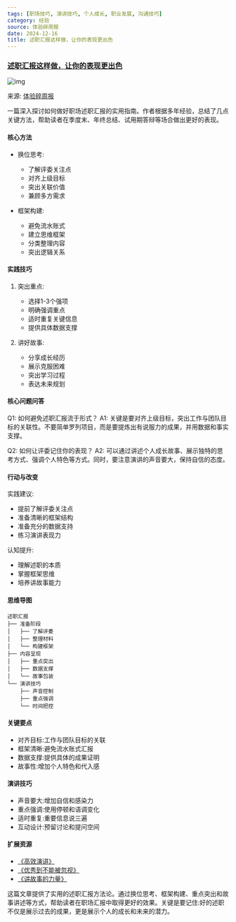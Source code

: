 ```yaml
---
tags: [职场技巧, 演讲技巧, 个人成长, 职业发展, 沟通技巧]
category: 经验
source: 体验碎周报
date: 2024-12-16
title: 述职汇报这样做，让你的表现更出色
---
```


### [述职汇报这样做，让你的表现更出色](https://mp.weixin.qq.com/s/v681Q6vdea7ytPDdFM7ZoQ)

![img](https://img.mengpeng.tech/i/2024/12/16/675fb5837857e.webp)

来源: [体验碎周报](https://www.ftium4.com/ux-weekly-214.html)

一篇深入探讨如何做好职场述职汇报的实用指南。作者根据多年经验，总结了几点关键方法，帮助读者在季度末、年终总结、试用期答辩等场合做出更好的表现。

#### 核心方法
- 换位思考:
  - 了解评委关注点
  - 对齐上级目标
  - 突出关联价值
  - 兼顾多方需求

- 框架构建:
  - 避免流水账式
  - 建立思维框架
  - 分类整理内容
  - 突出逻辑关系

#### 实践技巧
1. 突出重点:
   - 选择1-3个强项
   - 明确强调重点
   - 适时重复关键信息
   - 提供具体数据支撑

2. 讲好故事:
   - 分享成长经历
   - 展示克服困难
   - 突出学习过程
   - 表达未来规划

#### 核心问题问答
Q1: 如何避免述职汇报流于形式？
A1: 关键是要对齐上级目标，突出工作与团队目标的关联性。不要简单罗列项目，而是要提炼出有说服力的成果，并用数据和事实支撑。

Q2: 如何让评委记住你的表现？
A2: 可以通过讲述个人成长故事、展示独特的思考方式、强调个人特色等方式。同时，要注意演讲的声音要大，保持自信的态度。

#### 行动与改变
实践建议:
- 提前了解评委关注点
- 准备清晰的框架结构
- 准备充分的数据支持
- 练习演讲表现力

认知提升:
- 理解述职的本质
- 掌握框架思维
- 培养讲故事能力

#### 思维导图
```
述职汇报
├── 准备阶段
│   ├── 了解评委
│   ├── 整理材料
│   └── 构建框架
├── 内容呈现
│   ├── 重点突出
│   ├── 数据支撑
│   └── 故事包装
└── 演讲技巧
    ├── 声音控制
    ├── 重点强调
    └── 时间把控
```

#### 关键要点
- 对齐目标:工作与团队目标的关联
- 框架清晰:避免流水账式汇报
- 数据支撑:提供具体的成果证明
- 故事性:增加个人特色和代入感

#### 演讲技巧
- 声音要大:增加自信和感染力
- 重点强调:使用停顿和语调变化
- 适时重复:重要信息说三遍
- 互动设计:预留讨论和提问空间

#### 扩展资源
- [《高效演讲》](https://book.douban.com/subject/25773339/)
- [《优秀到不能被忽视》](https://book.douban.com/subject/26781120/)
- [《讲故事的力量》](https://book.douban.com/subject/26815516/)

这篇文章提供了实用的述职汇报方法论。通过换位思考、框架构建、重点突出和故事讲述等方式，帮助读者在职场汇报中取得更好的效果。关键是要记住:好的述职不仅是展示过去的成果，更是展示个人的成长和未来的潜力。 